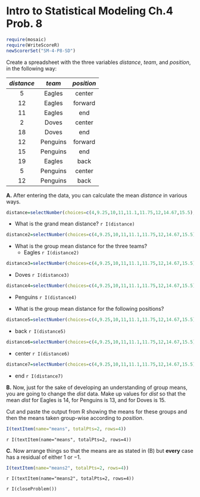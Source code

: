 Intro to Statistical Modeling Ch.4 Prob. 8
========================================================
```r
require(mosaic)
require(WriteScoreR)
newScorerSet("SM-4-P8-SD")
```

Create a spreadsheet with the three variables *distance*, *team*, and *position*, in the following way:




*distance* | *team* | *position*
:-----:|:-----:|:-----:
5 | Eagles | center
12 | Eagles | forward
11 | Eagles | end
2 | Doves | center
18 | Doves | end
12 | Penguins | forward
15 | Penguins | end
19 | Eagles | back
5 | Penguins | center
12 | Penguins | back




**A.** After entering the data, you can calculate the mean *distance* in various ways.

```r
distance=selectNumber(choices=c(4,9.25,10,11,11.1,11.75,12,14.67,15.5), correct=c(11.1), name="grandmean", totalPts=1)
```

* What is the grand mean distance? `r I(distance)`

```r
distance2=selectNumber(choices=c(4,9.25,10,11,11.1,11.75,12,14.67,15.5), correct=c(11.75), name="groupmean", totalPts=1)
```
* What is the group mean distance for the three teams?
  * Eagles `r I(distance2)`
  
```r
distance3=selectNumber(choices=c(4,9.25,10,11,11.1,11.75,12,14.67,15.5), correct=c(10), name="groupmean2", totalPts=1)
```
  * Doves `r I(distance3)`

```r
distance4=selectNumber(choices=c(4,9.25,10,11,11.1,11.75,12,14.67,15.5), correct=c(11), name="groupmean3", totalPts=1)
```
  * Penguins `r I(distance4)`     
  


* What is the group mean distance for the following positions?
```r
distance5=selectNumber(choices=c(4,9.25,10,11,11.1,11.75,12,14.67,15.5), correct=c(15.5), name="back", totalPts=1)
```
  * back `r I(distance5)`
  
```r
distance6=selectNumber(choices=c(4,9.25,10,11,11.1,11.75,12,14.67,15.5), correct=c(4), name="center", totalPts=1)
```
  * center `r I(distance6)`
  
```r
distance7=selectNumber(choices=c(4,9.25,10,11,11.1,11.75,12,14.67,15.5), correct=c(14.67), name="end", totalPts=1)
```
  * end `r I(distance7)`     


**B.** Now, just for the sake of developing an understanding of group means, you are going to change the *dist* data.  Make up values for *dist* so that the mean *dist* for Eagles is 14, for Penguins is 13, and for Doves is 15.

Cut and paste the output from R showing the means for these groups and then the means taken group-wise according to *position*.  
```r
I(textItem(name="means", totalPts=2, rows=4))
```
`r I(textItem(name="means", totalPts=2, rows=4))`


**C.** Now arrange things so that the means are as stated in (B) but **every** case has a residual of either $1$ or $-1$.
```r
I(textItem(name="means2", totalPts=2, rows=4))
```
`r I(textItem(name="means2", totalPts=2, rows=4))`

`r I(closeProblem())`
